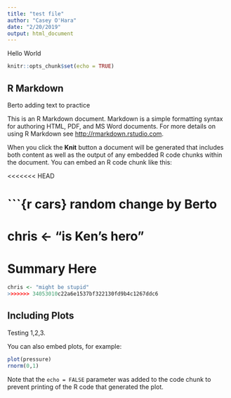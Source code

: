 ```yaml
---
title: "test file"
author: "Casey O'Hara"
date: "2/20/2019"
output: html_document
---
```

Hello World
```r
knitr::opts_chunk$set(echo = TRUE)
```

## R Markdown
Berto adding text to practice

This is an R Markdown document. Markdown is a simple formatting syntax for authoring HTML, PDF, and MS Word documents. For more details on using R Markdown see <http://rmarkdown.rstudio.com>.

When you click the **Knit** button a document will be generated that includes both content as well as the output of any embedded R code chunks within the document. You can embed an R code chunk like this:

<<<<<<< HEAD

```{r cars} random change by Berto
=======

chris <- "is Ken's hero"
=======

Summary Here
=======
```r
chris <- "might be stupid"
>>>>>>> 34053010c22a6e1537bf322130fd9b4c1267ddc6
```

## Including Plots
Testing 1,2,3. 

You can also embed plots, for example:

```r
plot(pressure)
rnorm(0,1)
```

Note that the `echo = FALSE` parameter was added to the code chunk to prevent printing of the R code that generated the plot.
